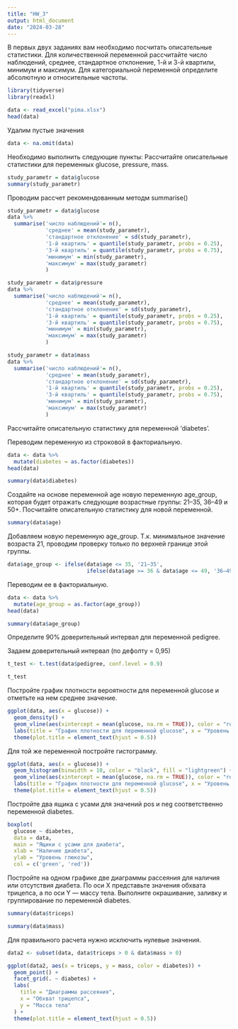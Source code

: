 ---
title: "HW_3"
output: html_document
date: "2024-03-28"
---

В первых двух заданиях вам необходимо посчитать описательные статистики. 
Для количественной переменной рассчитайте число наблюдений, среднее, стандартное отклонение, 1-й и 3-й квартили, минимум и максимум. 
Для категориальной переменной определите абсолютную и относительные частоты.

```{r}
library(tidyverse)
library(readxl)
```
```{r}
data <- read_excel("pima.xlsx")
head(data)
```

Удалим пустые значения
```{r}
data <- na.omit(data)
```


Необходимо выполнить следующие пункты:
Рассчитайте описательные статистики для переменных glucose, pressure, mass.


```{r}
study_parametr = data$glucose
summary(study_parametr)
```

Проводим рассчет рекомендованным методм summarise()


```{r}
study_parametr = data$glucose
data %>% 
  summarise('число наблюдений'= n(),
            'среднее' = mean(study_parametr),
            'стандартное отклонение' = sd(study_parametr),
            '1-й квартиль' = quantile(study_parametr, probs = 0.25),
            '3-й квартиль' = quantile(study_parametr, probs = 0.75),
            'минимум' = min(study_parametr),
            'максимум' = max(study_parametr)
            )
```
```{r}
study_parametr = data$pressure
data %>% 
  summarise('число наблюдений'= n(),
            'среднее' = mean(study_parametr),
            'стандартное отклонение' = sd(study_parametr),
            '1-й квартиль' = quantile(study_parametr, probs = 0.25),
            '3-й квартиль' = quantile(study_parametr, probs = 0.75),
            'минимум' = min(study_parametr),
            'максимум' = max(study_parametr)
            )
```
```{r}
study_parametr = data$mass
data %>% 
  summarise('число наблюдений'= n(),
            'среднее' = mean(study_parametr),
            'стандартное отклонение' = sd(study_parametr),
            '1-й квартиль' = quantile(study_parametr, probs = 0.25),
            '3-й квартиль' = quantile(study_parametr, probs = 0.75),
            'минимум' = min(study_parametr),
            'максимум' = max(study_parametr)
            )
```

Рассчитайте описательную статистику для переменной 'diabetes'.

Переводим переменную из строковой в факториальную.

```{r}
data <- data %>% 
  mutate(diabetes = as.factor(diabetes))
head(data)
```
```{r}
summary(data$diabetes)
```

Создайте на основе переменной age новую переменную age_group, которая будет отражать следующие возрастные группы: 21–35, 36–49 и 50+. Посчитайте описательную статистику для новой переменной.

```{r}
summary(data$age)
```
Добавляем новую переменную age_group. Т.к. минимальное значение возраста 21, проводим проверку только по верхней границе этой группы.

```{r}
data$age_group <- ifelse(data$age <= 35, '21–35', 
                         ifelse(data$age >= 36 & data$age <= 49, '36–49' , '50+'))
```


Переводим ее в факториальную.
```{r}
data <- data %>% 
  mutate(age_group = as.factor(age_group))
head(data)
```
```{r}
summary(data$age_group)
```
Определите 90% доверительный интервал для переменной pedigree.

Задаем доверительный интервал (по дефолту = 0,95)

```{r}
t_test <- t.test(data$pedigree, conf.level = 0.9)

t_test
```


Постройте график плотности вероятности для переменной glucose и отметьте на нем среднее значение. 

```{r}
ggplot(data, aes(x = glucose)) +
  geom_density() +
  geom_vline(aes(xintercept = mean(glucose, na.rm = TRUE)), color = "red") +
  labs(title = "График плотности для переменной glucose", x = "Уровень глюкозы", y = "Плотность") + 
  theme(plot.title = element_text(hjust = 0.5))
```
Для той же переменной постройте гистограмму. 
```{r}
ggplot(data, aes(x = glucose)) +
  geom_histogram(binwidth = 10, color = "black", fill = "lightgreen") +
  geom_vline(aes(xintercept = mean(glucose, na.rm = TRUE)), color = "red") +
  labs(title = "График плотности для переменной glucose", x = "Уровень глюкозы", y = "Плотность") + 
  theme(plot.title = element_text(hjust = 0.5))
```
Постройте два ящика с усами для значений pos и neg соответственно переменной diabetes.

```{r}
boxplot(
  glucose ~ diabetes, 
  data = data,
  main = "Ящики с усами для диабета",
  xlab = "Наличие диабета",
  ylab = "Уровень глюкозы",
  col = c('green', 'red'))
```


Постройте на одном графике две диаграммы рассеяния для наличия или отсутствия диабета. По оси X представьте значения обхвата трицепса, а по оси Y — массу тела. Выполните окрашивание, заливку и группирование по переменной diabetes.

```{r}
summary(data$triceps)
```
```{r}
summary(data$mass)
```
Для правильного расчета нужно исключить нулевые значения.

```{r}
data2 <- subset(data, data$triceps > 0 & data$mass > 0)
```

```{r}
ggplot(data2, aes(x = triceps, y = mass, color = diabetes)) +
  geom_point() +
  facet_grid(. ~ diabetes) +
  labs(
    title = "Диаграмма рассеяния",
    x = "Обхват трицепса",
    y = "Масса тела"
  ) +
  theme(plot.title = element_text(hjust = 0.5))

```

